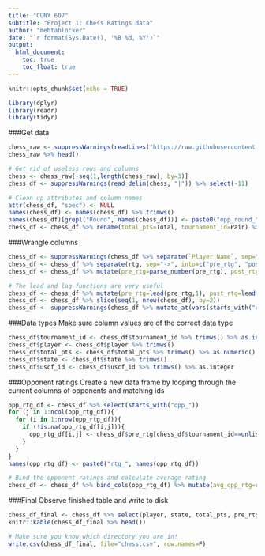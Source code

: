 ---
title: "CUNY 607"
subtitle: "Project 1: Chess Ratings data"
author: "mehtablocker"
date: "`r format(Sys.Date(), '%B %d, %Y')`"
output:
  html_document:
    toc: true
    toc_float: true
---

<style type="text/css">
h3 {
  color: DarkBlue;
}
</style>

```{r setup, include=FALSE}
knitr::opts_chunk$set(echo = TRUE)

library(dplyr)
library(readr)
library(tidyr)

```

###Get data  
```{r get_data}
chess_raw <- suppressWarnings(readLines("https://raw.githubusercontent.com/mehtablocker/cuny_607/master/tournamentinfo.txt"))
chess_raw %>% head()

# Get rid of useless rows and columns
chess <- chess_raw[-seq(1,length(chess_raw), by=3)]
chess_df <- suppressWarnings(read_delim(chess, "|")) %>% select(-11)

# Clean up attributes and column names
attr(chess_df, "spec") <- NULL
names(chess_df) <- names(chess_df) %>% trimws()
names(chess_df)[grepl("Round", names(chess_df))] <- paste0("opp_round_", 1:7)
chess_df <- chess_df %>% rename(total_pts=Total, tournament_id=Pair) %>% slice(-1)
```

###Wrangle columns
```{r wrangle}
chess_df <- suppressWarnings(chess_df %>% separate(`Player Name`, sep="/", into=c("player", "rtg")))
chess_df <- chess_df %>% separate(rtg, sep="->", into=c("pre_rtg", "post_rtg"))
chess_df <- chess_df %>% mutate(pre_rtg=parse_number(pre_rtg), post_rtg=parse_number(post_rtg))

# The lead and lag functions are very useful
chess_df <- chess_df %>% mutate(pre_rtg=lead(pre_rtg,1), post_rtg=lead(post_rtg,1), state=lead(tournament_id,1), uscf_id=lead(player,1))
chess_df <- chess_df %>% slice(seq(1, nrow(chess_df), by=2))
chess_df <- suppressWarnings(chess_df %>% mutate_at(vars(starts_with("opp_")), function(x) as.vector(parse_number(x))))
```

###Data types
Make sure column values are of the correct data type
```{r data_type}
chess_df$tournament_id <- chess_df$tournament_id %>% trimws() %>% as.integer()
chess_df$player <- chess_df$player %>% trimws()
chess_df$total_pts <- chess_df$total_pts %>% trimws() %>% as.numeric()
chess_df$state <- chess_df$state %>% trimws()
chess_df$uscf_id <- chess_df$uscf_id %>% trimws() %>% as.integer
```

###Opponent ratings
Create a new data frame by looping through the current columns of opponents and matching ids
```{r opp_ratings}
opp_rtg_df <- chess_df %>% select(starts_with("opp_"))
for (j in 1:ncol(opp_rtg_df)){
  for (i in 1:nrow(opp_rtg_df)){
    if (!is.na(opp_rtg_df[i,j])){
      opp_rtg_df[i,j] <- chess_df$pre_rtg[chess_df$tournament_id==unlist(opp_rtg_df[i,j])]
    }
  }
}
names(opp_rtg_df) <- paste0("rtg_", names(opp_rtg_df))

# Bind the opponent ratings and calculate average rating
chess_df <- chess_df %>% bind_cols(opp_rtg_df) %>% mutate(avg_opp_rtg=round(rowMeans(opp_rtg_df, na.rm=T), 0))
```

###Final
Observe finished table and write to disk
```{r final, results="asis"}
chess_df_final <- chess_df %>% select(player, state, total_pts, pre_rtg, avg_opp_rtg)
knitr::kable(chess_df_final %>% head())

# Make sure you know which directory you are in!
write.csv(chess_df_final, file="chess.csv", row.names=F)
```
